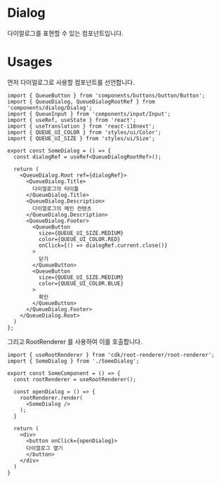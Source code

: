 
<Meta of={meta} />

# Dialog

다이얼로그를 표현할 수 있는 컴포넌트입니다.

# Usages

먼저 다이얼로그로 사용할 컴포넌트를 선언합니다.

```tsx
import { QueueButton } from 'components/buttons/button/Button';
import { QueueDialog, QueueDialogRootRef } from 'components/dialog/Dialog';
import { QueueInput } from 'components/input/Input';
import { useRef, useState } from 'react';
import { useTranslation } from 'react-i18next';
import { QUEUE_UI_COLOR } from 'styles/ui/Color';
import { QUEUE_UI_SIZE } from 'styles/ui/Size';

export const SomeDialog = () => {
  const dialogRef = useRef<QueueDialogRootRef>();

  return (
    <QueueDialog.Root ref={dialogRef}>
      <QueueDialog.Title>
        다이얼로그의 타이틀 
      </QueueDialog.Title>
      <QueueDialog.Description>
        다이얼로그의 메인 컨텐츠
      </QueueDialog.Description>
      <QueueDialog.Footer>
        <QueueButton
          size={QUEUE_UI_SIZE.MEDIUM}
          color={QUEUE_UI_COLOR.RED}
          onClick={() => dialogRef.current.close()}
        >
          닫기
        </QueueButton>
        <QueueButton 
          size={QUEUE_UI_SIZE.MEDIUM}
          color={QUEUE_UI_COLOR.BLUE}
        >
          확인
        </QueueButton>
      </QueueDialog.Footer>
    </QueueDialog.Root>
  )
};
```

그리고 RootRenderer 를 사용하여 이를 호출합니다.

```tsx
import { useRootRenderer } from 'cdk/root-renderer/root-renderer';
import { SomeDialog } from './SomeDialog';

export const SomeComponent = () => {
  const rootRenderer = useRootRenderer();

  const openDialog = () => {
    rootRenderer.render(
      <SomeDialog />
    );
  }

  return (
    <div>
      <button onClick={openDialog}>
      다이얼로그 열기
      </button>
    </div>
  )
}
```
